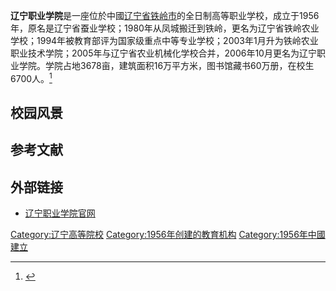 {{Refimprove|time=2022-01-05T01:45:33+00:00}}
{{Infobox university
| name = 辽宁职业学院
| image = 辽宁职业学院 01.jpg
| motto = 厚德博学 尚志克勤
| established = 1956年
| type = 公立
| president = 刘奕彤
| vice-president = 左广成、李卉敏、陈修佳
| location = 辽宁省铁岭市银州区
| 地址 = 辽宁省铁岭市银州区岭东街一委
| city = {{CHN}}，[[辽宁省|辽宁省]]，[[铁岭市|铁岭市]]
| 坐標 = {{coord|42|18|17.4|N|123|53|57.8|E|display=|region:}}
| website = [http://www.lnvc.cn/ 辽宁职业学院网站]
| EnglishName = Liaoning Vocational College
}}

'''辽宁职业学院'''是一座位於中國[[辽宁省|辽宁省]][[铁岭市|铁岭市]]的全日制高等职业学校，成立于1956年，原名是辽宁省蚕业学校；1980年从凤城搬迁到铁岭，更名为辽宁省铁岭农业学校；1994年被教育部评为国家级重点中等专业学校；2003年1月升为铁岭农业职业技术学院；2005年与辽宁省农业机械化学校合并，2006年10月更名为辽宁职业学院。学院占地3678亩，建筑面积16万平方米，图书馆藏书60万册，在校生6700人。<ref>{{Cite web|url=http://www.lnvc.cn/xynews/jj/2011-03-06/8.html|title=历史沿革－辽宁职业学院|accessdate=2021-12-23|work=www.lnvc.cn}}</ref>

== 校园风景 ==
{{gallery
|width=160
|File:辽宁职业学院 （Liaoning Vocational College）校园内拍摄的校园风景 01.jpg|
|File:辽宁职业学院 （Liaoning Vocational College）校园内拍摄的校园风景 02.jpg|
|File:辽宁职业学院 （Liaoning Vocational College）校园内拍摄的校园风景 03.jpg|
|File:辽宁职业学院 （Liaoning Vocational College）校园内拍摄的校园风景 05.jpg|
|File:辽宁职业学院 （Liaoning Vocational College）校园内拍摄的校园风景 06.jpg|
|File:辽宁职业学院 （Liaoning Vocational College）校园内拍摄的校园风景 07.jpg|
|File:辽宁职业学院 （Liaoning Vocational College）校园内拍摄的校园风景 08.jpg|
|File:辽宁职业学院 （Liaoning Vocational College）校园内拍摄的校园风景 09.jpg|
}}

== 参考文献 ==
{{refs}}
==外部链接==
*[http://www.lnvc.cn/ 辽宁职业学院官网]

{{辽宁高等院校}}
{{DEFAULTSORT:}}
[[Category:辽宁高等院校|Category:辽宁高等院校]]

[[Category:1956年创建的教育机构|Category:1956年创建的教育机构]]
[[Category:1956年中國建立|Category:1956年中國建立]]
